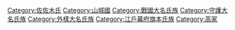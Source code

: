 [[Category:佐佐木氏|Category:佐佐木氏]]
[[Category:山城國|Category:山城國]]
[[Category:戰國大名氏族|Category:戰國大名氏族]]
[[Category:守護大名氏族|Category:守護大名氏族]]
[[Category:外樣大名氏族|Category:外樣大名氏族]]
[[Category:江戶幕府旗本氏族|Category:江戶幕府旗本氏族]]
[[Category:高家|Category:高家]]